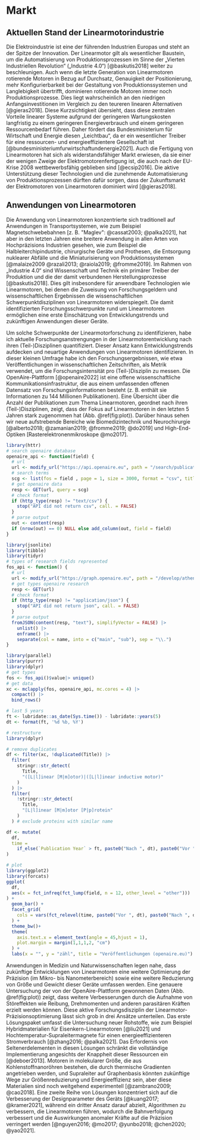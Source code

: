 # Markt

## Aktuellen Stand der Linearmotorindustrie

<!-- ## General importance of linear motor industry -->

Die Elektroindustrie ist eine der führenden Industrien Europas und steht an der Spitze der Innovation. Der Linearmotor gilt als wesentlicher Baustein, um die Automatisierung von Produktionsprozessen im Sinne der „Vierten Industriellen Revolution“ („Industrie 4.0“) [@baskutis2018] weiter zu beschleunigen. Auch wenn die letzte Generation von Linearmotoren rotierende Motoren in Bezug auf Durchsatz, Genauigkeit der Positionierung, mehr Konfigurierbarkeit bei der Gestaltung von Produktionssystemen und Langlebigkeit übertrifft, dominieren rotierende Motoren immer noch Produktionsprozesse. Dies liegt wahrscheinlich an den niedrigen Anfangsinvestitionen im Vergleich zu den teureren linearen Alternativen [@gieras2018]. Diese Kurzsichtigkeit übersieht, dass diese zentralen Vorteile linearer Systeme aufgrund der geringeren Wartungskosten langfristig zu einem geringeren Energieverbrauch und einem geringeren Ressourcenbedarf führen. Daher fördert das Bundesministerium für Wirtschaft und Energie diesen „Leichtbau“, da er ein wesentlicher Treiber für eine ressourcen- und energieeffizientere Gesellschaft ist [@bundesministeriumfurwirtschaftundenergie2021]. Auch die Fertigung von Linearmotoren hat sich als widerstandsfähiger Markt erwiesen, da sie einer der wenigen Zweige der Elektromotorenfertigung ist, die auch nach der EU-Krise 2008 wettbewerbsfähig geblieben sind [@ecsip2016]. Die aktive Unterstützung dieser Technologien und die zunehmende Automatisierung von Produktionsprozessen dürften dafür sorgen, dass der Zukunftsmarkt der Elektromotoren von Linearmotoren dominiert wird [@gieras2018].

<!-- The electrical engineering industry is one of Europe's leading industries and it is at the forefront of innovation. The linear motor is regarded as an essential building block in further accelerating automation of production processes as defined under "Fourth Industrial Revolution" ("Industry 4.0") [@baskutis2018]. Even though the last generation of linear motors outcompete rotating motors when considering throughput, exactness of positioning, more configurable nature in the design of production systems, and durability, rotating motors still dominate production processes. This is likely because of low initial investments relative to the more costly linear alternatives [@gieras2018]. This short-sightedness overlooks that these key benefits of linear systems will in the long run result in less energy consumption and less resource requirement because of the lower maintenance costs. Hence the German ministry of environment (BMWI) stimulates such "Leichtbau" as it is a key driver towards a more resource and energy efficient society [@bundesministeriumfurwirtschaftundenergie2021]. The manufacturing of linear motors has also shown to be a resilient market as it is one of the few branches of electric motor manufacturing that remained competitive in Europe even after the EU crisis of 2008 [@ecsipconsortium]. The active stimulation of these technologies, and increased automation of production processes, likely ensures that the future market of electric motors will be overtaken by linear motors [@gieras2018]  -->


<!-- ## Applications of linear motors -->

## Anwendungen von Linearmotoren

Die Anwendung von Linearmotoren konzentrierte sich traditionell auf Anwendungen in Transportsystemen, wie zum Beispiel Magnetschwebebahnen [z. B. "Maglev": @cassat2003; @palka2021], hat aber in den letzten Jahren eine breitere Anwendung in allen Arten von Hochpräzisions Industrien gesehen, wie zum Beispiel die Halbleiterchipindustrie, chirurgische Geräte und Prothesen, die Entsorgung nuklearer Abfälle und die Miniaturisierung von Produktionssystemen [@malaize2009 @razali2013; @raiola2019; @fromme2019]. Im Rahmen von „Industrie 4.0“ sind Wissenschaft und Technik ein primärer Treiber der Produktion und die der damit verbundenen Herstellungsprozesse [@baskutis2018]. Dies gilt insbesondere für anwendbare Technologien wie Linearmotoren, bei denen die Zuweisung von Forschungsgeldern und wissenschaftlichen Ergebnissen die wissenschaftlichen Schwerpunktdisziplinen von Linearmotoren widerspiegelt. Die damit identifizierten Forschungsschwerpunkte rund um Linearmotoren ermöglichen eine erste Einschätzung von Entwicklungstrends und zukünftigen Anwendungen dieser Geräte.

<!-- The application of linear motors was traditionally centred around applications in transportation systems, such as magnetic-levitating trains [e.g. "maglev": @cassat2003; @palka2021], but has seen a more wider application in all sort of precision high precision industries over recent years, such as, the semiconductor chip industry, surgical devices and prosthetics, nuclear waste management, and the miniaturization and of production systems [@malaize2009 @razali2013; @raiola2019; @fromme2019]. Under the umbrella of "Industry 4.0", science and technology are a primary driver of production and its associated manufacturing processes [@baskutis2018]. This is especially the case for readily applicable technologies, such as linear motors, where allocation of research funds and scientific output reflect the focal scientific disciplines that have embraced this technology. Thus identifying focal areas of research concerning linear motors provides an first-order assessment of development trends and future applications of these devices.  -->


Um solche Schwerpunkte der Linearmotorforschung zu identifizieren, habe ich aktuelle Forschungsanstrengungen in der Linearmotorentwicklung nach ihren (Teil-)Disziplinen quantifiziert. Dieser Ansatz kann Entwicklungstrends aufdecken und neuartige Anwendungen von Linearmotoren identifizieren. In dieser kleinen Umfrage habe ich den Forschungsergebnissen, wie etwa Veröffentlichungen in wissenschaftlichen Zeitschriften, als Metrik verwendet, um die Forschungsintensität pro (Teil-)Disziplin zu messen. Die OpenAire-Plattform [@openaire2022] ist eine offene wissenschaftliche Kommunikationsinfrastruktur, die aus einem umfassenden offenen Datensatz von Forschungsinformationen besteht (z. B. enthält sie Informationen zu 144 Millionen Publikationen). Eine Übersicht über die Anzahl der Publikationen zum Thema Linearmotoren, geordnet nach ihren (Teil-)Disziplinen, zeigt, dass der Fokus auf Linearmotoren in den letzten 5 Jahren stark zugenommen hat (Abb. \@ref(fig:plot)). Darüber hinaus sehen wir neue aufstrebende Bereiche wie Biomedizintechnik und Neurochirurgie [@alberto2018; @zamanian2019; @fromme2019; @do2019] und High-End-Optiken [Rasterelektronenmikroskope @mo2017].

<!-- In order to identify such focal areas of linear motor research, I quantified current research efforts in linear motor development according to their (sub)disciplines. This approach can unveil trends in development as well as identify novel applications of linear motors. In this small survey I used research output, such as academic journal publications, as a metric to gauge research intensity per (sub)discipline. The OpenAire platform [@openaireconsortium] is an open scholarly communication infrastructure which consists of an comprehensive open dataset of research information (e.g. it contains information about 144 million publications). An overview of the number of publications dealing with linear motors, listed according to their (sub)disciplines, shows that the focus on linear motors has increased drastically over the last 5 years (Fig. \@ref(fig:plot)). In addition, we see new emerging fields appearing, such as, biomedical engineering and neurosurgery [@alberto2018; @zamanian2019; @fromme2019; @do2019] and high-end optics [scanning electron microscopes; @mo2017]. -->


```r
library(httr)
# search openaire database
openaire_api <- function(field) {
  # url 
  url <- modify_url("https://api.openaire.eu", path = "/search/publications")
  # search terms
  scg <- list(fos = field , page = 1, size = 3000, format = "csv", title = "linear and motor")
  # get openaire data
  resp <- GET(url, query = scg)
  # check format
  if (http_type(resp) != "text/csv") {
    stop("API did not return csv", call. = FALSE)
  }
  # parse output
  out <- content(resp)
  if (nrow(out) == 0) NULL else add_column(out, field = field)
}
```

```r
library(jsonlite)
library(tibble)
library(tidyr)
# types of research fields represented
fos_api <- function() {
  # url
  url <- modify_url("https://graph.openaire.eu", path = "/develop/athenarc_fos_hierarchy.json")
  # get types openaire research
  resp <- GET(url)
  # check format
  if (http_type(resp) != "application/json") {
    stop("API did not return json", call. = FALSE)
  }
  # parse output 
  fromJSON(content(resp, "text"), simplifyVector = FALSE) |> 
    unlist() |> 
    enframe() |> 
    separate(col = name, into = c("main", "sub"), sep = "\\.")
}
```

```r
library(parallel)
library(purrr)
library(dplyr)
# get types
fos <- fos_api()$value|> unique() 
# get data
xc <- mclapply(fos, openaire_api, mc.cores = 4) |>  
  compact() |> 
  bind_rows()

# last 5 years
ft <- lubridate::as_date(Sys.time()) - lubridate::years(5) 
dt <- format(ft, '%d %b, %Y')
```

```r
# restructure
library(dplyr)

# remove duplicates
df <- filter(xc, !duplicated(Title)) |> 
  filter(
    stringr::str_detect(
      Title, 
      "([L|l]inear [M|m]otor)|([L|l]inear inductive motor)"
    )
  ) |> 
  filter(
    !stringr::str_detect(
      Title, 
      "[L|l]inear [M|m]otor [P|p]rotein"
    )
  ) # exclude proteins with similar name

df <- mutate(
  df, 
  time = 
    if_else(`Publication Year` > ft, paste0("Nach ", dt), paste0("Vor ", dt))
)

# plot
library(ggplot2)
library(forcats)
ggplot(
  df, 
  aes(x = fct_infreq(fct_lump(field, n = 12, other_level = "other")))
) + 
  geom_bar() + 
  facet_grid(
    cols = vars(fct_relevel(time, paste0("Vor ", dt), paste0("Nach ", dt)))
  ) + 
  theme_bw()+ 
  theme(
    axis.text.x = element_text(angle = 45,hjust = 1), 
    plot.margin = margin(1,1,1,2, "cm")
  ) +
  labs(x = "", y = "zähl", title = "Veröffentlichungen (openaire.eu)") 
```


Anwendungen in Medizin und Naturwissenschaften legen nahe, dass zukünftige Entwicklungen von Linearmotoren eine weitere Optimierung der Präzision (im Mikro- bis Nanometerbereich) sowie eine weitere Reduzierung von Größe und Gewicht dieser Geräte umfassen werden. Eine genauere Untersuchung der von der OpenAire-Plattform gewonnenen Daten (Abb. \@ref(fig:plot)) zeigt, dass weitere Verbesserungen durch die Aufnahme von Störeffekten wie Reibung, Drehmomenten und anderen parasitären Kräften erzielt werden können. Diese aktive Forschungsdisziplin der Linearmotor-Präzisionsoptimierung lässt sich grob in drei Ansätze unterteilen. Das erste Lösungspaket umfasst die Untersuchung neuer Rohstoffe, wie zum Beispiel Hybridmaterialien für Eisenkern-Linearmotoren [@liu2021] und Hochtemperatur-Supraleitermagnete für einen energieeffizienteren Stromverbrauch [@zhang2016; @palka2021]. Das Erfordernis von Seltenerdelementen in diesen Lösungen schränkt die vollständige Implementierung angesichts der Knappheit dieser Ressourcen ein [@deboer2013]. Motoren in molekularer Größe, die aus Kohlenstoffnanoröhren bestehen, die durch thermische Gradienten angetrieben werden, und Supraleiter auf Graphenbasis könnten zukünftige Wege zur Größenreduzierung und Energieeffizienz sein, aber diese Materialien sind noch weitgehend experimentell [@zambrano2009; @cao2018]. Eine zweite Reihe von Lösungen konzentriert sich auf die Verbesserung der Designparameter des Geräts [@kuang2017; @kramer2021], während ein dritter Ansatz darauf abzielt, Algorithmen zu verbessern, die Linearmotoren führen, wodurch die Bahnverfolgung verbessert und die Auswirkungen anomaler Kräfte auf die Präzision verringert werden [@nguyen2016; @mo2017; @yunbo2018; @chen2020; @yao2021].

<!-- These applications in medical and natural sciences suggest that future developments of linear motors will encompasses further optimization of precision (on the scale of micro- to nano-meters) as well as a further reduction of size and weight of these devices. A more in-depth investigating of the data acquired from the OpenAire platform (Fig. \@ref(fig:plot)) reveals that further improvements can be achieved by accommodating disturbing effects, such as, friction, torques, and other parasitic forces. This active research discipline of linear motor precision optimization can roughly be divided into three approaches. The first set of solutions encompasses investigation of new raw material, such as hybrid materials for ironcore linear motors [@Liu2021], and high-temperature superconducting magnets for more energy efficient electricity consumption [@zhang2016; @palka2021]. The requirement of rare earth elements in these solutions puts some constrains on full scale implementation considering the scarcity of these resources [@deboer2013]. Molecular sized motors composed of carbon nanotubes driven by thermal gradients and graphene based superconductors might be future pathways for size reduction and energy efficiency, but these materials are still largely experimental [@zambrano2009; @cao2018]. A second set of solutions focuses on improving the design parameters of the device [@kuang2017; @kramer2021], whereas a third approach seeks to improve algorithms that guide linear motors, thereby improving trajectory tracking and diminishing the impact of anomalous forces on the precision [@nguyen2016; @mo2017; @yunbo2018; @chen2020; @yao2021].  -->

